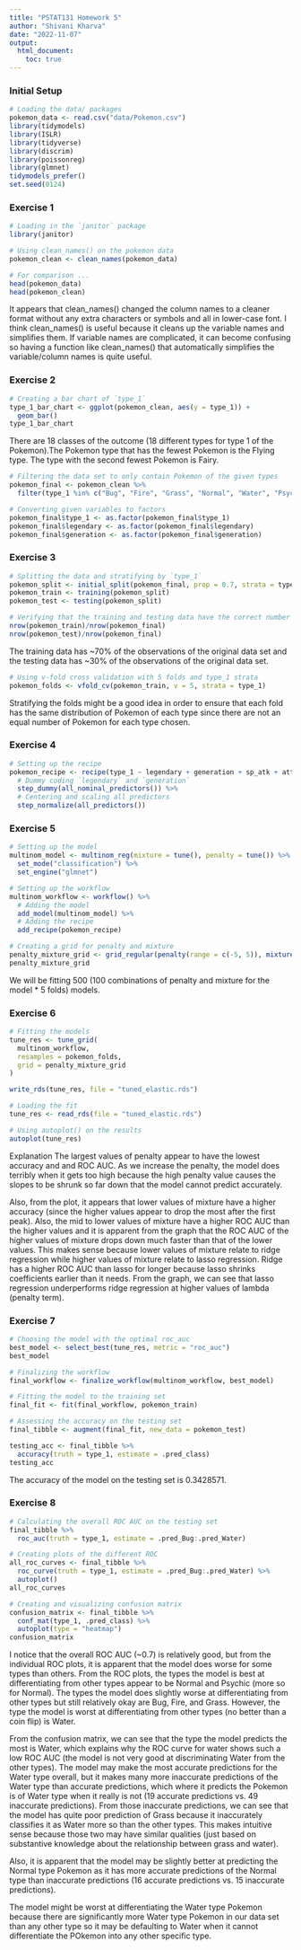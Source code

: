 ```yaml
---
title: "PSTAT131 Homework 5"
author: "Shivani Kharva"
date: "2022-11-07"
output:
  html_document:
    toc: true
---
```


### Initial Setup  

```r
# Loading the data/ packages
pokemon_data <- read.csv("data/Pokemon.csv")
library(tidymodels)
library(ISLR)
library(tidyverse)
library(discrim)
library(poissonreg)
library(glmnet)
tidymodels_prefer()
set.seed(0124)
```

### Exercise 1  
```r
# Loading in the `janitor` package
library(janitor)

# Using clean_names() on the pokemon data
pokemon_clean <- clean_names(pokemon_data)

# For comparison ...
head(pokemon_data)
head(pokemon_clean)
```

It appears that clean_names() changed the column names to a cleaner format without any extra characters or symbols and all in lower-case font. I think clean_names() is useful because it cleans up the variable names and simplifies them. If variable names are complicated, it can become confusing so having a function like clean_names() that automatically simplifies the variable/column names is quite useful.  

### Exercise 2  
```r
# Creating a bar chart of `type_1`
type_1_bar_chart <- ggplot(pokemon_clean, aes(y = type_1)) +
  geom_bar()
type_1_bar_chart
```

There are 18 classes of the outcome (18 different types for type 1 of the Pokemon).The Pokemon type that has the fewest Pokemon is the Flying type. The type with the second fewest Pokemon is Fairy.  

```r
# Filtering the data set to only contain Pokemon of the given types
pokemon_final <- pokemon_clean %>% 
  filter(type_1 %in% c("Bug", "Fire", "Grass", "Normal", "Water", "Psychic"))
```

```r
# Converting given variables to factors
pokemon_final$type_1 <- as.factor(pokemon_final$type_1)
pokemon_final$legendary <- as.factor(pokemon_final$legendary)
pokemon_final$generation <- as.factor(pokemon_final$generation)
```

### Exercise 3  

```r
# Splitting the data and stratifying by `type_1`
pokemon_split <- initial_split(pokemon_final, prop = 0.7, strata = type_1)
pokemon_train <- training(pokemon_split)
pokemon_test <- testing(pokemon_split)
```

```r
# Verifying that the training and testing data have the correct number of outcomes
nrow(pokemon_train)/nrow(pokemon_final)
nrow(pokemon_test)/nrow(pokemon_final)
```

The training data has \~70% of the observations of the original data set and the testing data has \~30% of the observations of the original data set.   

```r
# Using v-fold cross validation with 5 folds and type_1 strata
pokemon_folds <- vfold_cv(pokemon_train, v = 5, strata = type_1)
```

Stratifying the folds might be a good idea in order to ensure that each fold has the same distribution of Pokemon of each type since there are not an equal number of Pokemon for each type chosen.  

### Exercise 4  

```r
# Setting up the recipe
pokemon_recipe <- recipe(type_1 ~ legendary + generation + sp_atk + attack + speed + defense + hp + sp_def, data = pokemon_train) %>% 
  # Dummy coding `legendary` and `generation`
  step_dummy(all_nominal_predictors()) %>% 
  # Centering and scaling all predictors
  step_normalize(all_predictors())
```

### Exercise 5  

```r
# Setting up the model
multinom_model <- multinom_reg(mixture = tune(), penalty = tune()) %>% 
  set_mode("classification") %>% 
  set_engine("glmnet")

# Setting up the workflow
multinom_workflow <- workflow() %>% 
  # Adding the model
  add_model(multinom_model) %>% 
  # Adding the recipe
  add_recipe(pokemon_recipe)
```

```r
# Creating a grid for penalty and mixture
penalty_mixture_grid <- grid_regular(penalty(range = c(-5, 5)), mixture(range = c(0,1)), levels = 10)
penalty_mixture_grid
```

We will be fitting 500 (100 combinations of penalty and mixture for the model * 5 folds) models.  

### Exercise 6  

```r
# Fitting the models
tune_res <- tune_grid(
  multinom_workflow,
  resamples = pokemon_folds,
  grid = penalty_mixture_grid
)

write_rds(tune_res, file = "tuned_elastic.rds")
```

```r
# Loading the fit
tune_res <- read_rds(file = "tuned_elastic.rds")

# Using autoplot() on the results
autoplot(tune_res)
```

Explanation
The largest values of penalty appear to have the lowest accuracy and and ROC AUC. As we increase the penalty, the model does terribly when it gets too high because the high penalty value causes the slopes to be shrunk so far down that the model cannot predict accurately.  

Also, from the plot, it appears that lower values of mixture have a higher accuracy (since the higher values appear to drop the most after the first peak). Also, the mid to lower values of mixture have a higher ROC AUC than the higher values and it is apparent from the graph that the ROC AUC of the higher values of mixture drops down much faster than that of the lower values. This makes sense because lower values of mixture relate to ridge regression while higher values of mixture relate to lasso regression. Ridge has a higher ROC AUC than lasso for longer because lasso shrinks coefficients earlier than it needs. From the graph, we can see that lasso regression underperforms ridge regression at higher values of lambda (penalty term).  

### Exercise 7  

```r
# Choosing the model with the optimal roc_auc
best_model <- select_best(tune_res, metric = "roc_auc")
best_model
```

```r
# Finalizing the workflow
final_workflow <- finalize_workflow(multinom_workflow, best_model)

# Fitting the model to the training set
final_fit <- fit(final_workflow, pokemon_train)

# Assessing the accuracy on the testing set
final_tibble <- augment(final_fit, new_data = pokemon_test) 

testing_acc <- final_tibble %>% 
  accuracy(truth = type_1, estimate = .pred_class)
testing_acc
```

The accuracy of the model on the testing set is 0.3428571.  

### Exercise 8  

```r
# Calculating the overall ROC AUC on the testing set
final_tibble %>% 
  roc_auc(truth = type_1, estimate = .pred_Bug:.pred_Water)

# Creating plots of the different ROC
all_roc_curves <- final_tibble %>% 
  roc_curve(truth = type_1, estimate = .pred_Bug:.pred_Water) %>% 
  autoplot()
all_roc_curves
```

```r
# Creating and visualizing confusion matrix
confusion_matrix <- final_tibble %>%
  conf_mat(type_1, .pred_class) %>% 
  autoplot(type = "heatmap")
confusion_matrix
```

I notice that the overall ROC AUC (~0.7) is relatively good, but from the individual ROC plots, it is apparent that the model does worse for some types than others. From the ROC plots, the types the model is best at differentiating from other types appear to be Normal and Psychic (more so for Normal). The types the model does slightly worse at differentiating from other types but still relatively okay are Bug, Fire, and Grass. However, the type the model is worst at differentiating from other types (no better than a coin flip) is Water.  

From the confusion matrix, we can see that the type the model predicts the most is Water, which explains why the ROC curve for water shows such a low ROC AUC (the model is not very good at discriminating Water from the other types). The model may make the most accurate predictions for the Water type overall, but it makes many more inaccurate predictions of the Water type than accurate predictions, which where it predicts the Pokemon is of Water type when it really is not (19 accurate predictions vs. 49 inaccurate predictions). From those inaccurate predictions, we can see that the model has quite poor prediction of Grass because it inaccurately classifies it as Water more so than the other types. This makes intuitive sense because those two may have similar qualities (just based on substantive knowledge about the relationship between grass and water).   

Also, it is apparent that the model may be slightly better at predicting the Normal type Pokemon as it has more accurate predictions of the Normal type than inaccurate predictions (16 accurate predictions vs. 15 inaccurate predictions).  

The model might be worst at differentiating the Water type Pokemon because there are significantly more Water type Pokemon in our data set than any other type so it may be defaulting to Water when it cannot differentiate the POkemon into any other specific type.   










